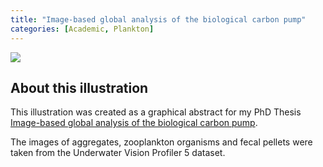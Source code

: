 ```yaml
---
title: "Image-based global analysis of the biological carbon pump"
categories: [Academic, Plankton]
---
```


![](Chapters.png){.reduced-image-large}

## About this illustration 

This illustration was created as a graphical abstract for my PhD Thesis [Image-based global analysis of the biological carbon pump](https://theses.fr/2023SORUS562){target="_blank"}.

The images of aggregates, zooplankton organisms and fecal pellets were taken from the Underwater Vision Profiler 5 dataset.


